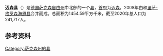 {{noteTA|G1=德国地名|G2=Landkreis|G3=单位}}
{{Infobox settlement
| name = {{Nowrap|迈森县}}
| native_name = {{lang|de|Landkreis Meißen}}
| settlement_type = {{GER}}[[县_(德国)|县份]]
| image_skyline = 
| image_caption = 
| image_flag = 
| image_seal = Wappen vom Landkreis Meissen 2009.svg
| image_map = {{Photomontage
|photo1a = Saxony MEI.svg
|photo2a = Locator map MEI in Germany.svg
|position = center
|color_border = white
|color = 
|spacing = 3
|size = 250
|foot_montage =
}}
| map_caption = 迈森县在萨克森州和德国的位置
| subdivision_type = 国家
| subdivision_name = {{GER}}
| subdivision_type1 = [[联邦州_(德国)|州]]
| subdivision_name1 = {{flagicon|Sachsen|size=21px}} [[萨克森州|萨克森州]]
| seat_type = [[县府_(德国)|县府]]
| seat = [[迈森|迈森]]
| leader_party = [[德国基督教民主联盟|基民盟]]
| leader_title = 县长
| leader_name = 拉尔夫·汉塞尔<br>（{{lang|de|Ralf Hänsel}}）
| area_footnotes = 
| area_total_km2 = 1454.59
| population_as_of = 2019年12月31日
| population_footnotes = <ref>{{cite web |url=https://www.statistik.sachsen.de/download/aktuelle-zahlen/statistik-sachsen_aI1_einwohnerzahlen-monat.xlsx |title=Bevölkerung des Freistaates Sachsen nach Gemeinden am 31. Dezember 2019 |language=de |format=XLSX |publisher=Statistisches Landesamt des Freistaates Sachsen |access-date=2021-06-04 |archive-date=2021-03-04 |archive-url=https://web.archive.org/web/20210304042539/https://www.statistik.sachsen.de/download/aktuelle-zahlen/statistik-sachsen_aI1_einwohnerzahlen-monat.xlsx |dead-url=no }}</ref>
| population_total = 241717
| population_density_km2 = auto
| timezone = [[欧洲中部时间|CET]]
| utc_offset = +1
| timezone_DST = [[欧洲中部夏令时间|CEST]]
| utc_offset_DST = +2
| coordinates = {{coord|51|10|00|N|13|29|00|E|display=inline,title|region:DE_type:city}}
| registration_plate_type = [[德国车辆号牌|车辆号牌]]
| registration_plate = MEI, GRH, RG, RIE
| blank_name = 辖区
| blank_info = 28个[[市镇_(德国)|市镇]]
| website = {{url|www.kreis-meissen.org}}
| footnotes = 资料最后更新：{{date|2021-06-05|iso}}
}}
'''迈森县'''（{{lang-de|Landkreis Meißen}}）是[[德国|德国]][[萨克森|萨克森自由州]]中北部的一个[[县_(德国)|县]]，[[县府_(德国)|首府]]为[[迈森|迈森]]，2008年由{{link-de|迈森县 (1996-2008)|Landkreis Meißen (1996–2008)|旧迈森县}}和[[里萨-格罗森海恩县|里萨-格罗森海恩县]]合并而成。总面积为1454.59平方千米，截至2020年总人口为241,717人。

== 参考资料 ==
{{Reflist}}

{{萨克森州行政区划}}
{{迈森县行政区划}}
{{Authority control}}
{{DEFAULTSORT:Meißen}}
[[Category:萨克森州的县|Category:萨克森州的县]]
